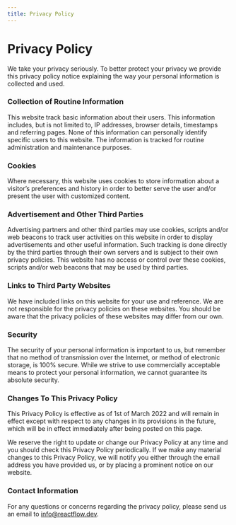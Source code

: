 ```yaml
---
title: Privacy Policy
---
```



<TextOnlyLayout>

# Privacy Policy

We take your privacy seriously. To better protect your privacy we provide this privacy policy notice explaining the way your personal information is collected and used.

### Collection of Routine Information

This website track basic information about their users. This information includes, but is not limited to, IP addresses, browser details, timestamps and referring pages. None of this information can personally identify specific users to this website. The information is tracked for routine administration and maintenance purposes.

### Cookies

Where necessary, this website uses cookies to store information about a visitor’s preferences and history in order to better serve the user and/or present the user with customized content.

### Advertisement and Other Third Parties

Advertising partners and other third parties may use cookies, scripts and/or web beacons to track user activities on this website in order to display advertisements and other useful information. Such tracking is done directly by the third parties through their own servers and is subject to their own privacy policies. This website has no access or control over these cookies, scripts and/or web beacons that may be used by third parties.

### Links to Third Party Websites

We have included links on this website for your use and reference. We are not responsible for the privacy policies on these websites. You should be aware that the privacy policies of these websites may differ from our own.

### Security

The security of your personal information is important to us, but remember that no method of transmission over the Internet, or method of electronic storage, is 100% secure. While we strive to use commercially acceptable means to protect your personal information, we cannot guarantee its absolute security.

### Changes To This Privacy Policy

This Privacy Policy is effective as of 1st of March 2022 and will remain in effect except with respect to any changes in its provisions in the future, which will be in effect immediately after being posted on this page.

We reserve the right to update or change our Privacy Policy at any time and you should check this Privacy Policy periodically. If we make any material changes to this Privacy Policy, we will notify you either through the email address you have provided us, or by placing a prominent notice on our website.

### Contact Information

For any questions or concerns regarding the privacy policy, please send us an email to info@reactflow.dev.

</TextOnlyLayout>
